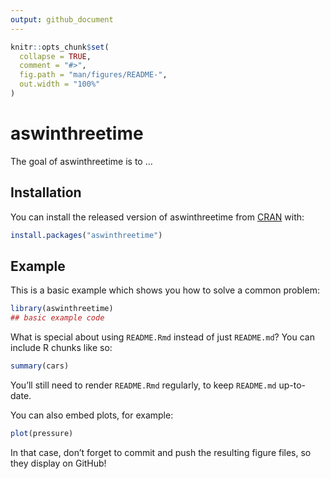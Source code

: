 ```yaml
---
output: github_document
---
```


<!-- README.md is generated from README.Rmd. Please edit that file -->

```r
knitr::opts_chunk$set(
  collapse = TRUE,
  comment = "#>",
  fig.path = "man/figures/README-",
  out.width = "100%"
)
```
# aswinthreetime

<!-- badges: start -->
<!-- badges: end -->

The goal of aswinthreetime is to ...

## Installation

You can install the released version of aswinthreetime from [CRAN](https://CRAN.R-project.org) with:

``` r
install.packages("aswinthreetime")
```

## Example

This is a basic example which shows you how to solve a common problem:

```r
library(aswinthreetime)
## basic example code
```

What is special about using `README.Rmd` instead of just `README.md`? You can include R chunks like so:

```r
summary(cars)
```

You'll still need to render `README.Rmd` regularly, to keep `README.md` up-to-date.

You can also embed plots, for example:

```r
plot(pressure)
```

In that case, don't forget to commit and push the resulting figure files, so they display on GitHub!
